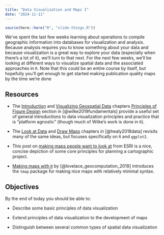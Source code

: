 ```yaml
---
title: "Data Visualization and Maps I"
date: "2024-11-11"
---
```


```r
source(here::here("R", "slide-things.R"))
```

We’ve spent the last few weeks learning about operations to compile geographic information into databases for visualization and analysis. Because analysis requires you to know something about your data and because visualization is a great way to explore your data (especially when there’s a lot of it), we’ll turn to that next. For the next few weeks, we’ll be looking at different ways to visualize spatial data and the associated approaches in `R`. Note that this could be an entire course by itself, but hopefully you’ll get enough to get started making publication quality maps by the time we’re done

## Resources

- <i class="fas fa-external-link-square-alt"></i> The [Introduction](https://f0nzie.github.io/dataviz-wilke-2020/introduction.html) and [Visualizing Geospatial Data](https://f0nzie.github.io/dataviz-wilke-2020/geospatial-data.html) chapters [Principles of Figure Design](https://f0nzie.github.io/dataviz-wilke-2020/proportional-ink.html) section in [@wilke2019fundamentals] provide a useful set of general introductions to data visualization principles and practice that is “platform agnostic” (though much of Wilke’s work is done in `R`).

- <i class="fas fa-external-link-square-alt"></i> The [Look at Data](https://f0nzie.github.io/dataviz-wilke-2020/introduction.html) and [Draw Maps](https://f0nzie.github.io/dataviz-wilke-2020/geospatial-data.html) chapters in [@healy2018data] revisits many of the same ideas, but focuses specifically on `R` and `ggplot2`.

- <i class="fas fa-external-link-square-alt"></i> This post on [making maps people want to look at](https://www.esri.com/news/arcuser/0112/make-maps-people-want-to-look-at.html) from ESRI is a nice, concise depiction of some core principles for planning a cartographic project.

- <i class="fas fa-external-link-square-alt"></i> [Making maps with `R`](https://geocompr.robinlovelace.net/adv-map.html) by [@lovelace_geocomputation_2019] introduces the `tmap` package for making nice maps with relatively minimal syntax.


## Objectives

By the end of today you should be able to:

- Describe some basic principles of data visualization

- Extend principles of data visualization to the development of maps

- Distinguish between several common types of spatial data visualization

<!--

```r
slide_buttons("/slides/24-slides")
```

<div>

```{=html}
<iframe class="slide-deck" src="/slides/24-slides.html"></iframe>
```

</div>

-->
